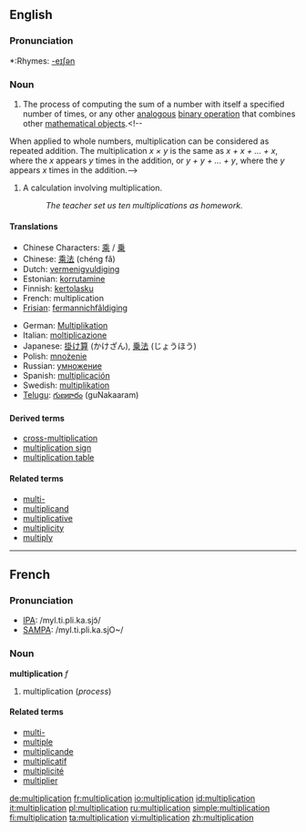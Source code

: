 {{wikipedia}}
==English==

===Pronunciation===
*:Rhymes: [[Rhymes:English:-eɪʃǝn|-eɪʃǝn]]

===Noun===
{{en-noun|s|-}}

#<!--Def1-->{{context|uncountable|arithmetic|mathematics}} The process of computing the sum of a number with itself a specified number of times, or any other [[analogous]] [[binary operation]] that combines other [[mathematical object]]s.<!--
When applied to whole numbers, multiplication can be considered as repeated addition.  The multiplication  ''x &times; y''  is the same as  ''x + x + ... + x'',  where the  ''x''  appears  ''y'' times in the addition, or  ''y + y + ... + y'',  where the  ''y''  appears  ''x''  times in the addition.-->
#<!--Def2-->{{context|countable|arithmetic}} A calculation involving multiplication.
#:''The teacher set us ten multiplications as homework.''

====Translations====
{{trans-top|process}}<!--Def1-->
*Chinese Characters: [[乘]] / [[乗]]
*Chinese: [[乘法]] (chéng fǎ)
*Dutch: [[vermenigvuldiging]] {{f}}
*Estonian: [[korrutamine]]
*Finnish: [[kertolasku]]
*French: multiplication {{f}}
*[[Frisian]]: [[fermannichfâldiging]]
{{trans-mid}}
*German: [[Multiplikation]] {{f}}
*Italian: [[moltiplicazione]] {{f}}
*Japanese: [[掛け算]] (かけざん), [[乗法]] (じょうほう)
*Polish: [[mnożenie]] {{n}}
*Russian: [[умножение]]
*Spanish: [[multiplicación]] {{f}}
*Swedish: [[multiplikation]] {{c}}
*[[Telugu]]: [[గుణకారం]] (guNakaaram)
{{trans-bottom}}

{{trans-top|calculation}}
{{trans-mid}}
{{trans-bottom}}

====Derived terms====
*[[cross-multiplication]]
*[[multiplication sign]]
*[[multiplication table]]

====Related terms====
*[[multi-]]
*[[multiplicand]]
*[[multiplicative]]
*[[multiplicity]]
*[[multiply]]

----

==French==

===Pronunciation===
*[[w:IPA|IPA]]: /myl.ti.pli.ka.sjɔ̃/
*[[w:SAMPA|SAMPA]]: /myl.ti.pli.ka.sjO~/

===Noun===
'''multiplication''' ''f''

#multiplication (''process'')

====Related terms====
*[[multi-#French|multi-]]
*[[multiple]]
*[[multiplicande]]
*[[multiplicatif]]
*[[multiplicité]]
*[[multiplier]]

[[de:multiplication]]
[[fr:multiplication]]
[[io:multiplication]]
[[id:multiplication]]
[[it:multiplication]]
[[pl:multiplication]]
[[ru:multiplication]]
[[simple:multiplication]]
[[fi:multiplication]]
[[ta:multiplication]]
[[vi:multiplication]]
[[zh:multiplication]]